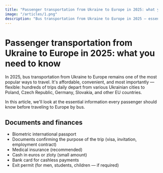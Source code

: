```yaml
---
title: "Passenger transportation from Ukraine to Europe in 2025: what you need to know"
image: "/articles/1.png"
description: "Bus transportation from Ukraine to Europe in 2025 — essential information for passengers."
---
```


# Passenger transportation from Ukraine to Europe in 2025: what you need to know

In 2025, bus transportation from Ukraine to Europe remains one of the most popular ways to travel. It's affordable, convenient, and most importantly — flexible: hundreds of trips daily depart from various Ukrainian cities to Poland, Czech Republic, Germany, Slovakia, and other EU countries.

In this article, we'll look at the essential information every passenger should know before traveling to Europe by bus.

## Documents and finances

- Biometric international passport
- Documents confirming the purpose of the trip (visa, invitation, employment contract)
- Medical insurance (recommended)
- Cash in euros or zloty (small amount)
- Bank card for cashless payments
- Exit permit (for men, students, children — if required)
